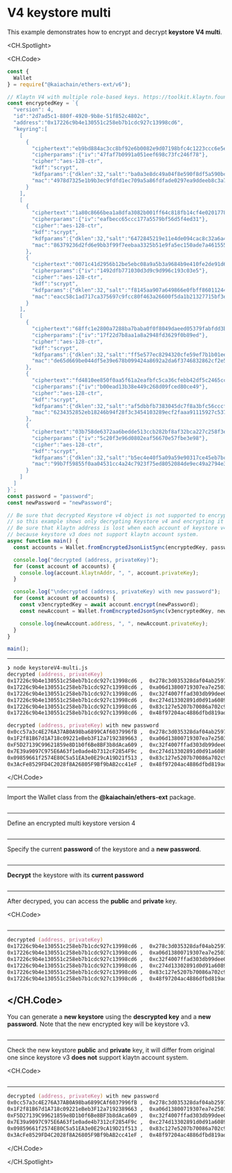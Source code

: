 # V4 keystore multi

This example demonstrates how to encrypt and decrypt **keystore V4 multi**.

<CH.Spotlight>

<CH.Code>

```js keystoreV4-multi.js
const {
  Wallet
} = require("@kaiachain/ethers-ext/v6");

// Klaytn V4 with multiple role-based keys. https://toolkit.klaytn.foundation/misc/generateKeystore
const encryptedKey = `{
  "version": 4,
  "id":"2d7ad5c1-880f-4920-9b8e-51f852c4802c",
  "address":"0x17226c9b4e130551c258eb7b1cdc927c13998cd6",
  "keyring":[
    [
      {
        "ciphertext":"eb9bd884ac3cc8bf92e6b0082e9d07198bfc4c1223ccc6e5edf7452ad612b2b5",
        "cipherparams":{"iv":"47faf7b0991a051eef698c73fc246f78"},
        "cipher":"aes-128-ctr",
        "kdf":"scrypt",
        "kdfparams":{"dklen":32,"salt":"ba0a3e8dc49a04f8e590f8df5a590bc6e134b031ce10f46d73d4c459aa4c08f8","n":4096,"r":8,"p":1},
        "mac":"4978d7325e1b9b3ec9fdfd1ec709a5a86fdfade0297ea9ddeeb8c3a7a62ae898"
      }
    ],
    [
      {
        "ciphertext":"1a80c8666bea1a8dfa3082b001ff64c818fb14cf4e02017785e0edcc7a277af4",
        "cipherparams":{"iv":"eafbecc65ccc177a5579bf56d5f4ed31"},
        "cipher":"aes-128-ctr",
        "kdf":"scrypt",
        "kdfparams":{"dklen":32,"salt":"6472845219e11e4de094cac8c32a6a4d13e69cd4507780a7a37f5e411e1d895d","n":4096,"r":8,"p":1},
        "mac":"86379236d2fd6e9bb3f99f7eebaa3325b51e9fa5ec150ade7a461555c0a14ca3"
      },
      {
        "ciphertext":"0071c41d2956b12be5ebc08a9a5b3a9684b9e410fe2de91d614be977fb2a0bdb",
        "cipherparams":{"iv":"1492dfb771030d3d9c9d996c193c03e5"},
        "cipher":"aes-128-ctr",
        "kdf":"scrypt",
        "kdfparams":{"dklen":32,"salt":"f8145aa907a649866e0fbff86011244584ddc86559cf4901f8f69b670c234fd7","n":4096,"r":8,"p":1},
        "mac":"eacc58c1ad717ca375697c9fcc80f463a26600f5da1b21327715bf3efa047be5"
      }
    ],
    [
      {
        "ciphertext":"68ffc1e2800a7288ba7baba0f0f8049daeed05379fabfdd3bc017fa85c49ab50",
        "cipherparams":{"iv":"17f22d7b8aa1a8a2948fd3629f0b89ed"},
        "cipher":"aes-128-ctr",
        "kdf":"scrypt",
        "kdfparams":{"dklen":32,"salt":"ff5e577ec8294320cfe59ef7b1b01ee44d4c9f19c8fbc31f333059c74eb8c6d2","n":4096,"r":8,"p":1},
        "mac":"de65d669be044df5e39e678b099424a8692a2da6f3746832862cf2e5d6ada612"
      },
      {
        "ciphertext":"fd4810ee850f0aa5f61a2eafbfc5ca36cfebb42df5c2465cc8ae5188029b188b",
        "cipherparams":{"iv":"b00ead13b38e449c268d09fced80ce49"},
        "cipher":"aes-128-ctr",
        "kdf":"scrypt",
        "kdfparams":{"dklen":32,"salt":"af5dbbfb7383045dc7f8a3bfc56cccfc22a5150a1f87e454d40893a4b6fea9a1","n":4096,"r":8,"p":1},
        "mac":"6234352852eb18246b94f28f3c3454103289ecf2faaa91115927c53729bb0805"
      },
      {
        "ciphertext":"03b758de6372aa6bedde513ccb282bf8af32bca227c258f3e0fc85ce454d72a4",
        "cipherparams":{"iv":"5c20f3e96d0802eaf56670e57fbe3e98"},
        "cipher":"aes-128-ctr",
        "kdf":"scrypt",
        "kdfparams":{"dklen":32,"salt":"b5ec4e40f5a09a59e90317ce45eb7bcd73a2a9afe70f6f2e32548fd38ed2da3b","n":4096,"r":8,"p":1},
        "mac":"99b7f59855f0aa04531cc4a24c7923f75ed8052084de9ec49a2794e3899c3274"
      }
    ]
  ]
}`;
const password = "password";
const newPassword = "newPassword";

// Be sure that decrypted Keystore v4 object is not supported to encrypt keystore v4 again. 
// so this example shows only decrypting Keystore v4 and encrypting it as keysotre v3.
// Be sure that klaytn address is lost when each account of keystore v4 is encrypted as keysotre v3,
// because keystore v3 does not support klaytn account system.
async function main() {
  const accounts = Wallet.fromEncryptedJsonListSync(encryptedKey, password);

  console.log("decrypted (address, privateKey)");
  for (const account of accounts) {
    console.log(account.klaytnAddr, ", ", account.privateKey);
  }

  console.log("\ndecrypted (address, privateKey) with new password");
  for (const account of accounts) {
    const v3encryptedKey = await account.encrypt(newPassword);
    const newAccount = Wallet.fromEncryptedJsonSync(v3encryptedKey, newPassword);

    console.log(newAccount.address, ", ", newAccount.privateKey);
  }
}

main();
```
---

```zsh output
❯ node keystoreV4-multi.js
decrypted (address, privateKey)
0x17226c9b4e130551c258eb7b1cdc927c13998cd6 ,  0x278c3d035328daf04ab2597da96dd2d8868fd61a8837030f7d8a85f27b7f1bad
0x17226c9b4e130551c258eb7b1cdc927c13998cd6 ,  0xa06d13800719307ea7e2503ea441c2ea49279d0d600a2eec2887b50928869676
0x17226c9b4e130551c258eb7b1cdc927c13998cd6 ,  0xc32f4007ffad303db99dee0d79a720e1d70c4b2babf8e33cb28170a16bac467d
0x17226c9b4e130551c258eb7b1cdc927c13998cd6 ,  0xc274d13302891d0d91a60891a48fde8c2860018f8dcb6293dcc0b28a238590b0
0x17226c9b4e130551c258eb7b1cdc927c13998cd6 ,  0x83c127e5207b70086a702c93f1c9a041f15ce49ee5183ce848f35c64de196eff
0x17226c9b4e130551c258eb7b1cdc927c13998cd6 ,  0x48f97204ac4886dfbd819ada04ea31a730c6fc43fcb08900566360ee7402f93b

decrypted (address, privateKey) with new password
0x0cc57a3c4E276A37AB0A98ba6899CAf6037996fB ,  0x278c3d035328daf04ab2597da96dd2d8868fd61a8837030f7d8a85f27b7f1bad
0x1F2f81B67d1A718c09221eBeb3F12a7192389663 ,  0xa06d13800719307ea7e2503ea441c2ea49279d0d600a2eec2887b50928869676
0xF5D27139C99621859e8D1b0f6Be8BF3b8dAca609 ,  0xc32f4007ffad303db99dee0d79a720e1d70c4b2babf8e33cb28170a16bac467d
0x7E39a9097C975E6A63f1e0ade4b7312cF2854F9c ,  0xc274d13302891d0d91a60891a48fde8c2860018f8dcb6293dcc0b28a238590b0
0x09859661f2574E80C5a51EA3e0E29cA19D21f513 ,  0x83c127e5207b70086a702c93f1c9a041f15ce49ee5183ce848f35c64de196eff
0x3AcFe8529FD4C2028f8A26805F9Bf9bAB2cc41eF ,  0x48f97204ac4886dfbd819ada04ea31a730c6fc43fcb08900566360ee7402f93b
```

</CH.Code>

---

Import the Wallet class from the **@kaiachain/ethers-ext** package.

```js keystoreV4-multi.js focus=1:3

```
---
Define an encrypted multi keystore version 4

```js keystoreV4-multi.js focus=6:66

```
---
Specify the current **password** of the keystore and a **new password**.

```js keystoreV4-multi.js focus=67:68

```
---
**Decrypt** the keystore with its **current password**

```js keystoreV4-multi.js focus=77:80

```
---
After decryped, you can access the **public** and **private** key.

<CH.Code>
```js keystoreV4-multi.js focus=79

```
---

```zsh output
decrypted (address, privateKey)
0x17226c9b4e130551c258eb7b1cdc927c13998cd6 ,  0x278c3d035328daf04ab2597da96dd2d8868fd61a8837030f7d8a85f27b7f1bad
0x17226c9b4e130551c258eb7b1cdc927c13998cd6 ,  0xa06d13800719307ea7e2503ea441c2ea49279d0d600a2eec2887b50928869676
0x17226c9b4e130551c258eb7b1cdc927c13998cd6 ,  0xc32f4007ffad303db99dee0d79a720e1d70c4b2babf8e33cb28170a16bac467d
0x17226c9b4e130551c258eb7b1cdc927c13998cd6 ,  0xc274d13302891d0d91a60891a48fde8c2860018f8dcb6293dcc0b28a238590b0
0x17226c9b4e130551c258eb7b1cdc927c13998cd6 ,  0x83c127e5207b70086a702c93f1c9a041f15ce49ee5183ce848f35c64de196eff
0x17226c9b4e130551c258eb7b1cdc927c13998cd6 ,  0x48f97204ac4886dfbd819ada04ea31a730c6fc43fcb08900566360ee7402f93b
````

</CH.Code>
---
You can generate a **new keystore** using the **descrypted key** and a **new password**. Note that the new encrypted key will be keystore v3.

```js keystoreV4-multi.js focus=70:73,82:88

```
---
Check the new keystore **public** and **private** key, it will differ from original one since keystore v3 **does not** support klaytn account system.

<CH.Code>
```js keystoreV4-multi.js focus=85:87

```
---

```zsh output
decrypted (address, privateKey) with new password
0x0cc57a3c4E276A37AB0A98ba6899CAf6037996fB ,  0x278c3d035328daf04ab2597da96dd2d8868fd61a8837030f7d8a85f27b7f1bad
0x1F2f81B67d1A718c09221eBeb3F12a7192389663 ,  0xa06d13800719307ea7e2503ea441c2ea49279d0d600a2eec2887b50928869676
0xF5D27139C99621859e8D1b0f6Be8BF3b8dAca609 ,  0xc32f4007ffad303db99dee0d79a720e1d70c4b2babf8e33cb28170a16bac467d
0x7E39a9097C975E6A63f1e0ade4b7312cF2854F9c ,  0xc274d13302891d0d91a60891a48fde8c2860018f8dcb6293dcc0b28a238590b0
0x09859661f2574E80C5a51EA3e0E29cA19D21f513 ,  0x83c127e5207b70086a702c93f1c9a041f15ce49ee5183ce848f35c64de196eff
0x3AcFe8529FD4C2028f8A26805F9Bf9bAB2cc41eF ,  0x48f97204ac4886dfbd819ada04ea31a730c6fc43fcb08900566360ee7402f93b
````

</CH.Code>

</CH.Spotlight>
